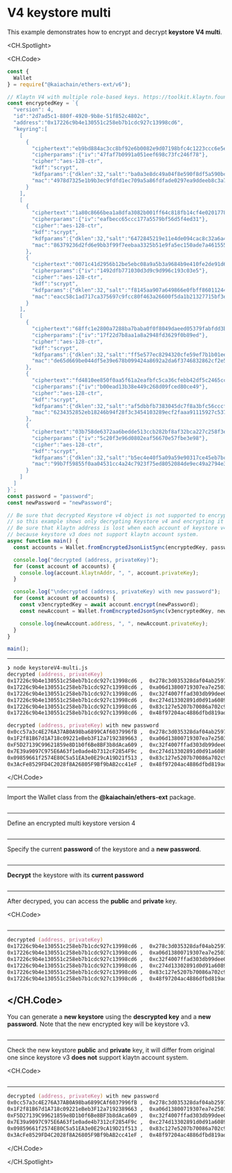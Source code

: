 # V4 keystore multi

This example demonstrates how to encrypt and decrypt **keystore V4 multi**.

<CH.Spotlight>

<CH.Code>

```js keystoreV4-multi.js
const {
  Wallet
} = require("@kaiachain/ethers-ext/v6");

// Klaytn V4 with multiple role-based keys. https://toolkit.klaytn.foundation/misc/generateKeystore
const encryptedKey = `{
  "version": 4,
  "id":"2d7ad5c1-880f-4920-9b8e-51f852c4802c",
  "address":"0x17226c9b4e130551c258eb7b1cdc927c13998cd6",
  "keyring":[
    [
      {
        "ciphertext":"eb9bd884ac3cc8bf92e6b0082e9d07198bfc4c1223ccc6e5edf7452ad612b2b5",
        "cipherparams":{"iv":"47faf7b0991a051eef698c73fc246f78"},
        "cipher":"aes-128-ctr",
        "kdf":"scrypt",
        "kdfparams":{"dklen":32,"salt":"ba0a3e8dc49a04f8e590f8df5a590bc6e134b031ce10f46d73d4c459aa4c08f8","n":4096,"r":8,"p":1},
        "mac":"4978d7325e1b9b3ec9fdfd1ec709a5a86fdfade0297ea9ddeeb8c3a7a62ae898"
      }
    ],
    [
      {
        "ciphertext":"1a80c8666bea1a8dfa3082b001ff64c818fb14cf4e02017785e0edcc7a277af4",
        "cipherparams":{"iv":"eafbecc65ccc177a5579bf56d5f4ed31"},
        "cipher":"aes-128-ctr",
        "kdf":"scrypt",
        "kdfparams":{"dklen":32,"salt":"6472845219e11e4de094cac8c32a6a4d13e69cd4507780a7a37f5e411e1d895d","n":4096,"r":8,"p":1},
        "mac":"86379236d2fd6e9bb3f99f7eebaa3325b51e9fa5ec150ade7a461555c0a14ca3"
      },
      {
        "ciphertext":"0071c41d2956b12be5ebc08a9a5b3a9684b9e410fe2de91d614be977fb2a0bdb",
        "cipherparams":{"iv":"1492dfb771030d3d9c9d996c193c03e5"},
        "cipher":"aes-128-ctr",
        "kdf":"scrypt",
        "kdfparams":{"dklen":32,"salt":"f8145aa907a649866e0fbff86011244584ddc86559cf4901f8f69b670c234fd7","n":4096,"r":8,"p":1},
        "mac":"eacc58c1ad717ca375697c9fcc80f463a26600f5da1b21327715bf3efa047be5"
      }
    ],
    [
      {
        "ciphertext":"68ffc1e2800a7288ba7baba0f0f8049daeed05379fabfdd3bc017fa85c49ab50",
        "cipherparams":{"iv":"17f22d7b8aa1a8a2948fd3629f0b89ed"},
        "cipher":"aes-128-ctr",
        "kdf":"scrypt",
        "kdfparams":{"dklen":32,"salt":"ff5e577ec8294320cfe59ef7b1b01ee44d4c9f19c8fbc31f333059c74eb8c6d2","n":4096,"r":8,"p":1},
        "mac":"de65d669be044df5e39e678b099424a8692a2da6f3746832862cf2e5d6ada612"
      },
      {
        "ciphertext":"fd4810ee850f0aa5f61a2eafbfc5ca36cfebb42df5c2465cc8ae5188029b188b",
        "cipherparams":{"iv":"b00ead13b38e449c268d09fced80ce49"},
        "cipher":"aes-128-ctr",
        "kdf":"scrypt",
        "kdfparams":{"dklen":32,"salt":"af5dbbfb7383045dc7f8a3bfc56cccfc22a5150a1f87e454d40893a4b6fea9a1","n":4096,"r":8,"p":1},
        "mac":"6234352852eb18246b94f28f3c3454103289ecf2faaa91115927c53729bb0805"
      },
      {
        "ciphertext":"03b758de6372aa6bedde513ccb282bf8af32bca227c258f3e0fc85ce454d72a4",
        "cipherparams":{"iv":"5c20f3e96d0802eaf56670e57fbe3e98"},
        "cipher":"aes-128-ctr",
        "kdf":"scrypt",
        "kdfparams":{"dklen":32,"salt":"b5ec4e40f5a09a59e90317ce45eb7bcd73a2a9afe70f6f2e32548fd38ed2da3b","n":4096,"r":8,"p":1},
        "mac":"99b7f59855f0aa04531cc4a24c7923f75ed8052084de9ec49a2794e3899c3274"
      }
    ]
  ]
}`;
const password = "password";
const newPassword = "newPassword";

// Be sure that decrypted Keystore v4 object is not supported to encrypt keystore v4 again. 
// so this example shows only decrypting Keystore v4 and encrypting it as keysotre v3.
// Be sure that klaytn address is lost when each account of keystore v4 is encrypted as keysotre v3,
// because keystore v3 does not support klaytn account system.
async function main() {
  const accounts = Wallet.fromEncryptedJsonListSync(encryptedKey, password);

  console.log("decrypted (address, privateKey)");
  for (const account of accounts) {
    console.log(account.klaytnAddr, ", ", account.privateKey);
  }

  console.log("\ndecrypted (address, privateKey) with new password");
  for (const account of accounts) {
    const v3encryptedKey = await account.encrypt(newPassword);
    const newAccount = Wallet.fromEncryptedJsonSync(v3encryptedKey, newPassword);

    console.log(newAccount.address, ", ", newAccount.privateKey);
  }
}

main();
```
---

```zsh output
❯ node keystoreV4-multi.js
decrypted (address, privateKey)
0x17226c9b4e130551c258eb7b1cdc927c13998cd6 ,  0x278c3d035328daf04ab2597da96dd2d8868fd61a8837030f7d8a85f27b7f1bad
0x17226c9b4e130551c258eb7b1cdc927c13998cd6 ,  0xa06d13800719307ea7e2503ea441c2ea49279d0d600a2eec2887b50928869676
0x17226c9b4e130551c258eb7b1cdc927c13998cd6 ,  0xc32f4007ffad303db99dee0d79a720e1d70c4b2babf8e33cb28170a16bac467d
0x17226c9b4e130551c258eb7b1cdc927c13998cd6 ,  0xc274d13302891d0d91a60891a48fde8c2860018f8dcb6293dcc0b28a238590b0
0x17226c9b4e130551c258eb7b1cdc927c13998cd6 ,  0x83c127e5207b70086a702c93f1c9a041f15ce49ee5183ce848f35c64de196eff
0x17226c9b4e130551c258eb7b1cdc927c13998cd6 ,  0x48f97204ac4886dfbd819ada04ea31a730c6fc43fcb08900566360ee7402f93b

decrypted (address, privateKey) with new password
0x0cc57a3c4E276A37AB0A98ba6899CAf6037996fB ,  0x278c3d035328daf04ab2597da96dd2d8868fd61a8837030f7d8a85f27b7f1bad
0x1F2f81B67d1A718c09221eBeb3F12a7192389663 ,  0xa06d13800719307ea7e2503ea441c2ea49279d0d600a2eec2887b50928869676
0xF5D27139C99621859e8D1b0f6Be8BF3b8dAca609 ,  0xc32f4007ffad303db99dee0d79a720e1d70c4b2babf8e33cb28170a16bac467d
0x7E39a9097C975E6A63f1e0ade4b7312cF2854F9c ,  0xc274d13302891d0d91a60891a48fde8c2860018f8dcb6293dcc0b28a238590b0
0x09859661f2574E80C5a51EA3e0E29cA19D21f513 ,  0x83c127e5207b70086a702c93f1c9a041f15ce49ee5183ce848f35c64de196eff
0x3AcFe8529FD4C2028f8A26805F9Bf9bAB2cc41eF ,  0x48f97204ac4886dfbd819ada04ea31a730c6fc43fcb08900566360ee7402f93b
```

</CH.Code>

---

Import the Wallet class from the **@kaiachain/ethers-ext** package.

```js keystoreV4-multi.js focus=1:3

```
---
Define an encrypted multi keystore version 4

```js keystoreV4-multi.js focus=6:66

```
---
Specify the current **password** of the keystore and a **new password**.

```js keystoreV4-multi.js focus=67:68

```
---
**Decrypt** the keystore with its **current password**

```js keystoreV4-multi.js focus=77:80

```
---
After decryped, you can access the **public** and **private** key.

<CH.Code>
```js keystoreV4-multi.js focus=79

```
---

```zsh output
decrypted (address, privateKey)
0x17226c9b4e130551c258eb7b1cdc927c13998cd6 ,  0x278c3d035328daf04ab2597da96dd2d8868fd61a8837030f7d8a85f27b7f1bad
0x17226c9b4e130551c258eb7b1cdc927c13998cd6 ,  0xa06d13800719307ea7e2503ea441c2ea49279d0d600a2eec2887b50928869676
0x17226c9b4e130551c258eb7b1cdc927c13998cd6 ,  0xc32f4007ffad303db99dee0d79a720e1d70c4b2babf8e33cb28170a16bac467d
0x17226c9b4e130551c258eb7b1cdc927c13998cd6 ,  0xc274d13302891d0d91a60891a48fde8c2860018f8dcb6293dcc0b28a238590b0
0x17226c9b4e130551c258eb7b1cdc927c13998cd6 ,  0x83c127e5207b70086a702c93f1c9a041f15ce49ee5183ce848f35c64de196eff
0x17226c9b4e130551c258eb7b1cdc927c13998cd6 ,  0x48f97204ac4886dfbd819ada04ea31a730c6fc43fcb08900566360ee7402f93b
````

</CH.Code>
---
You can generate a **new keystore** using the **descrypted key** and a **new password**. Note that the new encrypted key will be keystore v3.

```js keystoreV4-multi.js focus=70:73,82:88

```
---
Check the new keystore **public** and **private** key, it will differ from original one since keystore v3 **does not** support klaytn account system.

<CH.Code>
```js keystoreV4-multi.js focus=85:87

```
---

```zsh output
decrypted (address, privateKey) with new password
0x0cc57a3c4E276A37AB0A98ba6899CAf6037996fB ,  0x278c3d035328daf04ab2597da96dd2d8868fd61a8837030f7d8a85f27b7f1bad
0x1F2f81B67d1A718c09221eBeb3F12a7192389663 ,  0xa06d13800719307ea7e2503ea441c2ea49279d0d600a2eec2887b50928869676
0xF5D27139C99621859e8D1b0f6Be8BF3b8dAca609 ,  0xc32f4007ffad303db99dee0d79a720e1d70c4b2babf8e33cb28170a16bac467d
0x7E39a9097C975E6A63f1e0ade4b7312cF2854F9c ,  0xc274d13302891d0d91a60891a48fde8c2860018f8dcb6293dcc0b28a238590b0
0x09859661f2574E80C5a51EA3e0E29cA19D21f513 ,  0x83c127e5207b70086a702c93f1c9a041f15ce49ee5183ce848f35c64de196eff
0x3AcFe8529FD4C2028f8A26805F9Bf9bAB2cc41eF ,  0x48f97204ac4886dfbd819ada04ea31a730c6fc43fcb08900566360ee7402f93b
````

</CH.Code>

</CH.Spotlight>
